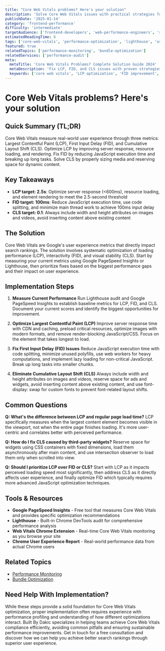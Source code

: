 ```yaml
---
title: "Core Web Vitals problems? Here's your solution"
description: 'Solve Core Web Vitals issues with practical strategies for LCP, FID, and CLS optimization that improve user experience and search rankings.'
publishDate: '2025-01-14'
category: 'frontend-performance'
difficulty: 'intermediate'
targetAudience: ['frontend-developers', 'web-performance-engineers', 'seo-specialists']
estimatedReadingTime: 8
tags: ['core-web-vitals', 'performance-optimization', 'lighthouse', 'user-experience']
featured: true
relatedTopics: ['performance-monitoring', 'bundle-optimization']
relatedServices: ['performance-audit']
meta:
  metaTitle: 'Core Web Vitals Problems? Complete Solution Guide 2024'
  metaDescription: 'Fix LCP, FID, and CLS issues with proven strategies. Improve your Core Web Vitals scores and boost search rankings with practical optimization techniques.'
  keywords: ['core web vitals', 'LCP optimization', 'FID improvement', 'CLS fixes', 'page speed']
---
```


# Core Web Vitals problems? Here's your solution

## Quick Summary (TL;DR)

Core Web Vitals measure real-world user experience through three metrics: Largest Contentful Paint (LCP), First Input Delay (FID), and Cumulative Layout Shift (CLS). Optimize LCP by improving server response, resource loading, and rendering. Fix FID by reducing JavaScript execution time and breaking up long tasks. Solve CLS by properly sizing media and reserving space for dynamic content.

## Key Takeaways

- **LCP target: 2.5s**: Optimize server response (&lt;600ms), resource loading, and element rendering to meet the 2.5-second threshold
- **FID target: 100ms**: Reduce JavaScript execution time, use code splitting, and minimize main thread work to achieve 100ms input delay
- **CLS target: 0.1**: Always include width and height attributes on images and videos, avoid inserting content above existing content

## The Solution

Core Web Vitals are Google's user experience metrics that directly impact search rankings. The solution involves systematic optimization of loading performance (LCP), interactivity (FID), and visual stability (CLS). Start by measuring your current metrics using Google PageSpeed Insights or Lighthouse, then prioritize fixes based on the biggest performance gaps and their impact on user experience.

## Implementation Steps

1. **Measure Current Performance**
   Run Lighthouse audit and Google PageSpeed Insights to establish baseline metrics for LCP, FID, and CLS. Document your current scores and identify the biggest opportunities for improvement.

2. **Optimize Largest Contentful Paint (LCP)**
   Improve server response time with CDN and caching, preload critical resources, optimize images with modern formats, and remove render-blocking JavaScript/CSS. Focus on the element that takes longest to load.

3. **Fix First Input Delay (FID) Issues**
   Reduce JavaScript execution time with code splitting, minimize unused polyfills, use web workers for heavy computations, and implement lazy loading for non-critical JavaScript. Break up long tasks into smaller chunks.

4. **Eliminate Cumulative Layout Shift (CLS)**
   Always include width and height attributes on images and videos, reserve space for ads and widgets, avoid inserting content above existing content, and use font-display: swap for custom fonts to prevent font-related layout shifts.

## Common Questions

**Q: What's the difference between LCP and regular page load time?**
LCP specifically measures when the largest content element becomes visible in the viewport, not when the entire page finishes loading. It's more user-centric and correlates better with perceived performance.

**Q: How do I fix CLS caused by third-party widgets?**
Reserve space for widgets using CSS containers with fixed dimensions, load them asynchronously after main content, and use intersection observer to load them only when scrolled into view.

**Q: Should I prioritize LCP over FID or CLS?**
Start with LCP as it impacts perceived loading speed most significantly, then address CLS as it directly affects user experience, and finally optimize FID which typically requires more advanced JavaScript optimization techniques.

## Tools & Resources

- **Google PageSpeed Insights** - Free tool that measures Core Web Vitals and provides specific optimization recommendations
- **Lighthouse** - Built-in Chrome DevTools audit for comprehensive performance analysis
- **Web Vitals Chrome Extension** - Real-time Core Web Vitals monitoring as you browse your site
- **Chrome User Experience Report** - Real-world performance data from actual Chrome users

## Related Topics

- [Performance Monitoring]({{/topics/performance-monitoring}})
- [Bundle Optimization]({{/topics/bundle-optimization}})

## Need Help With Implementation?

While these steps provide a solid foundation for Core Web Vitals optimization, proper implementation often requires experience with performance profiling and understanding of how different optimizations interact. Built By Dakic specializes in helping teams achieve Core Web Vitals compliance efficiently, avoiding common pitfalls and ensuring sustainable performance improvements. Get in touch for a free consultation and discover how we can help you achieve better search rankings through superior user experience.
